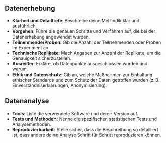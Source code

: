 ## Datenerhebung

- **Klarheit und Detailtiefe**: Beschreibe deine Methodik klar und ausführlich.  
- **Vorgehen**: Führe die genauen Schritte und Verfahren auf, die bei der Datenerhebung angewendet wurden.  
- **Teilnehmende/Proben**: Gib die Anzahl der Teilnehmenden oder Proben im Experiment an.  
- **Technische Replikate**: Mach Angaben zur Anzahl der Replikate, um die Genauigkeit sicherzustellen.  
- **Ausreißer**: Erkläre, ob Datenpunkte ausgeschlossen wurden und warum.  
- **Ethik und Datenschutz**: Gib an, welche Maßnahmen zur Einhaltung ethischer Standards und zum Schutz der Daten getroffen wurden (z. B. Einverständniserklärungen, Anonymisierung).

## Datenanalyse

- **Tools**: Liste die verwendete Software und deren Version auf.  
- **Tests und Methoden**: Nenne die spezifischen statistischen Tests und Analysemethoden.  
- **Reproduzierbarkeit**: Stelle sicher, dass die Beschreibung so detailliert ist, dass andere deine Analyse Schritt für Schritt reproduzieren können.
